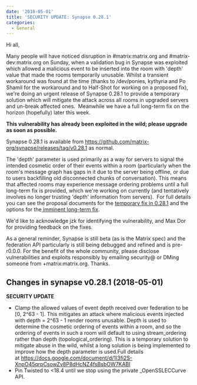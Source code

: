 ```yaml
---
date: '2018-05-01'
title: 'SECURITY UPDATE: Synapse 0.28.1'
categories:
  - General
---
```


Hi all,

Many people will have noticed disruption in #matrix:matrix.org and #matrix-dev:matrix.org on Sunday, when a validation bug in Synapse was exploited which allowed a malicious event to be inserted into the room with 'depth' value that made the rooms temporarily unusable. Whilst a transient workaround was found at the time (thanks to /dev/ponies, kythyria and Po Shamil for the workaround and to Half-Shot for working on a proposed fix), we're doing an urgent release of Synapse 0.28.1 to provide a temporary solution which will mitigate the attack across all rooms in upgraded servers and un-break affected ones.  Meanwhile we have a full long-term fix on the horizon (hopefully) later this week.

<strong>This vulnerability has already been exploited in the wild; please upgrade as soon as possible.</strong>

Synapse 0.28.1 is available from <a href="https://github.com/matrix-org/synapse/releases/tag/v0.28.1">https://github.com/matrix-org/synapse/releases/tag/v0.28.1</a> as normal.

The 'depth' parameter is used primarily as a way for servers to signal the intended cosmetic order of their events within a room (particularly when the room's message graph has gaps in it due to the server being offline, or due to users backfilling old disconnected chunks of conversation). This means that affected rooms may experience message ordering problems until a full long-term fix is provided, which we're working on currently (and tentatively involves no longer trusting 'depth' information from servers).  For full details you can see the proposal documents for the <a href="https://docs.google.com/document/d/1I3fi2S-XnpO45qrpCsowZv8P8dHcNZ4fsBsbOW7KABI/edit#">temporary fix in 0.28.1</a> and the options for the<a href="https://docs.google.com/document/d/16ofbjluy8ZKYL6nt7WLHG4GqSodJUWLUxHhI6xPEjr4/edit#"> imminent long-term fix</a>.

We'd like to acknowledge jzk for identifying the vulnerability, and Max Dor for providing feedback on the fixes.

As a general reminder, Synapse is still beta (as is the Matrix spec) and the federation API particularly is still being debugged and refined and is pre-r0.0.0. For the benefit of the whole community, please disclose vulnerabilities and exploits responsibly by emailing security@ or DMing someone from +matrix:matrix.org. Thanks.
<h2>Changes in synapse v0.28.1 (2018-05-01)</h2>
<strong>SECURITY UPDATE</strong>
<ul>
 	<li>Clamp the allowed values of event depth received over federation to be [0, 2^63 - 1]. This mitigates an attack where malicious events injected with depth = 2^63 - 1 render rooms unusable. Depth is used to determine the cosmetic ordering of events within a room, and so the ordering of events in such a room will default to using stream_ordering rather than depth (topological_ordering). This is a temporary solution to mitigate abuse in the wild, whilst a long solution is being implemented to improve how the depth parameter is used.Full details at <a href="https://docs.google.com/document/d/1I3fi2S-XnpO45qrpCsowZv8P8dHcNZ4fsBsbOW7KABI" rel="nofollow">https://docs.google.com/document/d/1I3fi2S-XnpO45qrpCsowZv8P8dHcNZ4fsBsbOW7KABI</a></li>
 	<li>Pin Twisted to &lt;18.4 until we stop using the private _OpenSSLECCurve API.</li>
</ul>